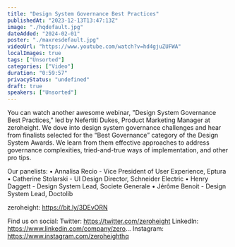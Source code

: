 ```yaml
---
title: "Design System Governance Best Practices"
publishedAt: "2023-12-13T13:47:13Z"
image: "./hqdefault.jpg"
dateAdded: "2024-02-01"
poster: "./maxresdefault.jpg"
videoUrl: "https://www.youtube.com/watch?v=hd4gjuZUFWA"
localImages: true
tags: ["Unsorted"]
categories: ["Video"]
duration: "0:59:57"
privacyStatus: "undefined"
draft: true
speakers: ["Unsorted"]
---
```

You can watch another awesome webinar, "Design System Governance Best Practices," led by Nefertiti Dukes, Product Marketing Manager at zeroheight. We dove into design system governance challenges and hear from finalists selected for the “Best Governance” category of the Design System Awards. We learn from them effective approaches to address governance complexities, tried-and-true ways of implementation, and other pro tips. 

Our panelists:
• Annalisa Recio - Vice President of User Experience, Eptura
• Catherine Stolarski - UI Design Director, Schneider Electric
• Henry Daggett - Design System Lead, Societe Generale
• Jérôme Benoit - Design System Lead, Doctolib

zeroheight: https://bit.ly/3DEvORN

Find us on social:
Twitter: https://twitter.com/zeroheight
LinkedIn: https://www.linkedin.com/company/zero...
Instagram: https://www.instagram.com/zeroheighthq
